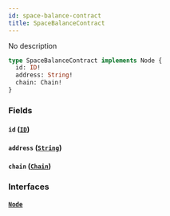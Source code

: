 ```yaml
---
id: space-balance-contract
title: SpaceBalanceContract
---
```



No description

```graphql
type SpaceBalanceContract implements Node {
  id: ID!
  address: String!
  chain: Chain!
}
```


### Fields

#### `id` ([`ID`](../../references/scalars/id))




#### `address` ([`String`](../../references/scalars/string))




#### `chain` ([`Chain`](../../references/enums/chain))




### Interfaces

#### [`Node`](../../references/interfaces/node) 






